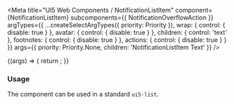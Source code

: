 
<Meta
  title="UI5 Web Components / NotificationListItem"
  component={NotificationListItem}
  subcomponents={{ NotificationOverflowAction }}
  argTypes={{
    ...createSelectArgTypes({ priority: Priority }),
    wrap: { control: { disable: true } },
    avatar: { control: { disable: true } },
    children: { control: 'text' },
    footnotes: { control: { disable: true } },
    actions: { control: { disable: true } }
  }}
  args={{
    priority: Priority.None,
    children: 'NotificationListItem Text'
  }}
/>

<DocsHeader />

<Canvas>
  <Story name="Default">
    {(args) => {
      return <NotificationListItem {...args} />;
    }}
  </Story>
</Canvas>

<ArgsTable story="." />
<div style={{fontFamily:'var(--sapFontFamily)', fontSize:'var(--sapFontSize)', color:'var(--sapTextColor)'}}>
<h3>Usage</h3>
The component can be used in a standard <code>ui5-list</code>.
</div>